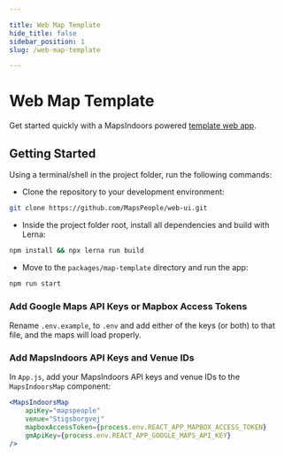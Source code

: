 ```yaml
---

title: Web Map Template
hide_title: false
sidebar_position: 1
slug: /web-map-template

---
```


# Web Map Template
Get started quickly with a MapsIndoors powered [template web app](https://github.com/MapsPeople/web-ui).

## Getting Started

Using a terminal/shell in the project folder, run the following commands:

* Clone the repository to your development environment:
```bash
git clone https://github.com/MapsPeople/web-ui.git
```

* Inside the project folder root, install all dependencies and build with Lerna:
```bash
npm install && npx lerna run build
```

* Move to the `packages/map-template` directory and run the app:
```bash
npm run start
```

### Add Google Maps API Keys or Mapbox Access Tokens

Rename `.env.example`, to `.env` and add either of the keys (or both) to that file, and the maps will load properly.

### Add MapsIndoors API Keys and Venue IDs
In `App.js`, add your MapsIndoors API keys and venue IDs to the `MapsIndoorsMap` component:

```jsx
<MapsIndoorsMap
    apiKey="mapspeople"
    venue="Stigsborgvej"
    mapboxAccessToken={process.env.REACT_APP_MAPBOX_ACCESS_TOKEN}
    gmApiKey={process.env.REACT_APP_GOOGLE_MAPS_API_KEY}
/>
```

<!--
TODO: Add a link to a running version of the template app.
## Live Demo
Check out a running version [here](URL).
-->